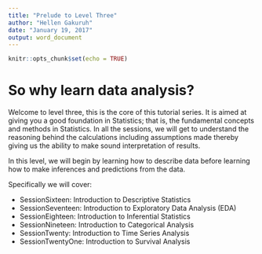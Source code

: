 ```yaml
---
title: "Prelude to Level Three"
author: "Hellen Gakuruh"
date: "January 19, 2017"
output: word_document
---
```


```r
knitr::opts_chunk$set(echo = TRUE)
```

# So why learn data analysis?  

Welcome to level three, this is the core of this tutorial series. It is aimed at giving you a good foundation in Statistics; that is, the fundamental concepts and methods in Statistics. In all the sessions, we will get to understand the reasoning behind the calculations including assumptions made thereby giving us the ability to make sound interpretation of results. 

In this level, we will begin by learning how to describe data before learning how to make inferences and predictions from the data. 

Specifically we will cover:

* SessionSixteen: Introduction to Descriptive Statistics
* SessionSeventeen: Introduction to Exploratory Data Analysis (EDA) 
* SessionEighteen: Introduction to Inferential Statistics
* SessionNineteen: Introduction to Categorical Analysis
* SessionTwenty: Introduction to Time Series Analysis
* SessionTwentyOne: Introduction to Survival Analysis










